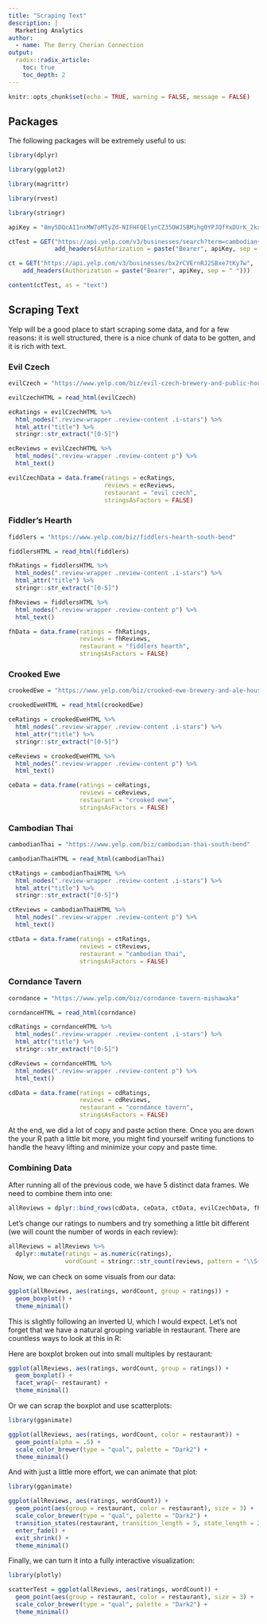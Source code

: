 ```yaml
---
title: "Scraping Text"
description: |
  Marketing Analytics
author:
  - name: The Berry Cherian Connection 
output:
  radix::radix_article:
    toc: true
    toc_depth: 2
---
```


```r
knitr::opts_chunk$set(echo = TRUE, warning = FALSE, message = FALSE)
```

## Packages

The following packages will be extremely useful to us:

```r
library(dplyr)

library(ggplot2)

library(magrittr)

library(rvest)

library(stringr)

apiKey = "8my5DQcAI1nxMW7oMTyZd-NIFHFQElynCZ35OWJSBMihg0YPJQfYxDUrK_2kx1qxdTWMneXwLOvYgkAbHpzIVXRsxXyLlnFA2gLACOBz9BsdCdowYo5rnZVp3khHXHYx"

ctTest = GET("https://api.yelp.com/v3/businesses/search?term=cambodian+thai&location=south+bend", 
             add_headers(Authorization = paste("Bearer", apiKey, sep = " ")))

ct = GET("https://api.yelp.com/v3/businesses/bx2rCVErnRJ2SBxe7tKy7w", 
    add_headers(Authorization = paste("Bearer", apiKey, sep = " ")))

content(ctTest, as = "text")
```


## Scraping Text

Yelp will be a good place to start scraping some data, and for a few reasons: it is well structured, there is a nice chunk of data to be gotten, and it is rich with text.

### Evil Czech

```r
evilCzech = "https://www.yelp.com/biz/evil-czech-brewery-and-public-house-mishawaka"

evilCzechHTML = read_html(evilCzech)

ecRatings = evilCzechHTML %>% 
  html_nodes(".review-wrapper .review-content .i-stars") %>% 
  html_attr("title") %>% 
  stringr::str_extract("[0-5]")

ecReviews = evilCzechHTML %>% 
  html_nodes(".review-wrapper .review-content p") %>% 
  html_text()

evilCzechData = data.frame(ratings = ecRatings, 
                           reviews = ecReviews,
                           restaurant = "evil czech", 
                           stringsAsFactors = FALSE)
```


### Fiddler's Hearth

```r
fiddlers = "https://www.yelp.com/biz/fiddlers-hearth-south-bend"

fiddlersHTML = read_html(fiddlers)

fhRatings = fiddlersHTML %>% 
  html_nodes(".review-wrapper .review-content .i-stars") %>% 
  html_attr("title") %>% 
  stringr::str_extract("[0-5]")

fhReviews = fiddlersHTML %>% 
  html_nodes(".review-wrapper .review-content p") %>% 
  html_text()

fhData = data.frame(ratings = fhRatings, 
                    reviews = fhReviews, 
                    restaurant = "fiddlers hearth", 
                    stringsAsFactors = FALSE)
```


### Crooked Ewe

```r
crookedEwe = "https://www.yelp.com/biz/crooked-ewe-brewery-and-ale-house-south-bend"

crookedEweHTML = read_html(crookedEwe)

ceRatings = crookedEweHTML %>% 
  html_nodes(".review-wrapper .review-content .i-stars") %>% 
  html_attr("title") %>% 
  stringr::str_extract("[0-5]")

ceReviews = crookedEweHTML %>% 
  html_nodes(".review-wrapper .review-content p") %>% 
  html_text()

ceData = data.frame(ratings = ceRatings, 
                    reviews = ceReviews, 
                    restaurant = "crooked ewe", 
                    stringsAsFactors = FALSE)
```


### Cambodian Thai

```r
cambodianThai = "https://www.yelp.com/biz/cambodian-thai-south-bend"

cambodianThaiHTML = read_html(cambodianThai)

ctRatings = cambodianThaiHTML %>% 
  html_nodes(".review-wrapper .review-content .i-stars") %>% 
  html_attr("title") %>% 
  stringr::str_extract("[0-5]")

ctReviews = cambodianThaiHTML %>% 
  html_nodes(".review-wrapper .review-content p") %>% 
  html_text()

ctData = data.frame(ratings = ctRatings, 
                    reviews = ctReviews, 
                    restaurant = "cambodian thai", 
                    stringsAsFactors = FALSE)
```

### Corndance Tavern

```r
corndance = "https://www.yelp.com/biz/corndance-tavern-mishawaka"

corndanceHTML = read_html(corndance)

cdRatings = corndanceHTML %>% 
  html_nodes(".review-wrapper .review-content .i-stars") %>% 
  html_attr("title") %>% 
  stringr::str_extract("[0-5]")

cdReviews = corndanceHTML %>% 
  html_nodes(".review-wrapper .review-content p") %>% 
  html_text()

cdData = data.frame(ratings = cdRatings, 
                    reviews = cdReviews, 
                    restaurant = "corndance tavern", 
                    stringsAsFactors = FALSE)
```


At the end, we did a lot of copy and paste action there. Once you are down the your R path a little bit more, you might find yourself writing functions to handle the heavy lifting and minimize your copy and paste time. 

### Combining Data

After running all of the previous code, we have 5 distinct data frames. We need to combine them into one:

```r
allReviews = dplyr::bind_rows(cdData, ceData, ctData, evilCzechData, fhData)
```

Let's change our ratings to numbers and try something a little bit different (we will count the number of words in each review):

```r
allReviews = allReviews %>% 
  dplyr::mutate(ratings = as.numeric(ratings), 
                wordCount = stringr::str_count(reviews, pattern = "\\S+"))
```


Now, we can check on some visuals from our data:

```r
ggplot(allReviews, aes(ratings, wordCount, group = ratings)) + 
  geom_boxplot() + 
  theme_minimal()
```

This is slightly following an inverted U, which I would expect. Let's not forget that we have a natural grouping variable in restaurant. There are countless ways to look at this in R:

Here are boxplot broken out into small multiples by restaurant:

```r
ggplot(allReviews, aes(ratings, wordCount, group = ratings)) + 
  geom_boxplot() + 
  facet_wrap(~ restaurant) + 
  theme_minimal()
```

Or we can scrap the boxplot and use scatterplots:

```r
library(gganimate)

ggplot(allReviews, aes(ratings, wordCount, color = restaurant)) + 
  geom_point(alpha = .5) + 
  scale_color_brewer(type = "qual", palette = "Dark2") +
  theme_minimal()
```


And with just a little more effort, we can animate that plot:

```r
library(gganimate)

ggplot(allReviews, aes(ratings, wordCount)) + 
  geom_point(aes(group = restaurant, color = restaurant), size = 3) + 
  scale_color_brewer(type = "qual", palette = "Dark2") +
  transition_states(restaurant, transition_length = 5, state_length = 2) + 
  enter_fade() + 
  exit_shrink() +
  theme_minimal()
```

Finally, we can turn it into a fully interactive visualization:

```r
library(plotly)

scatterTest = ggplot(allReviews, aes(ratings, wordCount)) + 
  geom_point(aes(group = restaurant, color = restaurant), size = 3) + 
  scale_color_brewer(type = "qual", palette = "Dark2") +
  theme_minimal()
```

